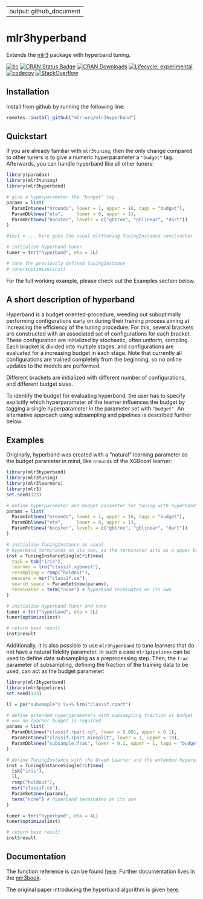 
---
output: github_document
---


# mlr3hyperband

Extends the [mlr3](https://mlr3.mlr-org.com) package with hyperband tuning.

<!-- badges: start -->
[![tic](https://github.com/mlr-org/mlr3hyperband/workflows/tic/badge.svg?branch=master)](https://github.com/mlr-org/mlr3hyperband/actions)
[![CRAN Status Badge](https://www.r-pkg.org/badges/version-ago/mlr3hyperband)](https://cran.r-project.org/package=mlr3hyperband)
[![CRAN Downloads](https://cranlogs.r-pkg.org/badges/mlr3hyperband)](https://cran.rstudio.com/web/packages/mlr3hyperband/index.html)
[![Lifecycle: experimental](https://img.shields.io/badge/lifecycle-experimental-orange.svg)](https://www.tidyverse.org/lifecycle/#experimental)
[![codecov](https://codecov.io/gh/mlr-org/mlr3hyperband/branch/master/graph/badge.svg)](https://codecov.io/gh/mlr-org/mlr3hyperband)
[![StackOverflow](https://img.shields.io/badge/stackoverflow-mlr3-orange.svg)](https://stackoverflow.com/questions/tagged/mlr3)
<!-- badges: end -->

## Installation

Install from github by running the following line:

```r
remotes::install_github("mlr-org/mlr3hyperband")
```

## Quickstart

If you are already familiar with `mlr3tuning`, then the only change compared to other tuners is to give a numeric hyperparameter a `"budget"` tag.
Afterwards, you can handle hyperband like all other tuners:

```r
library(paradox)
library(mlr3tuning)
library(mlr3hyperband)

# give a hyperparameter the "budget" tag
params = list(
  ParamInt$new("nrounds", lower = 1, upper = 16, tags = "budget"),
  ParamDbl$new("eta",     lower = 0, upper = 1),
  ParamFct$new("booster", levels = c("gbtree", "gblinear", "dart"))
)

#inst = ... here goes the usual mlr3tuning TuningInstance constructor

# initialize hyperband tuner
tuner = tnr("hyperband", eta = 2L)

# tune the previously defined TuningInstance
# tuner$optimize(inst)
```

For the full working example, please check out the Examples section below.


## A short description of hyperband

Hyperband is a budget oriented-procedure, weeding out suboptimally performing configurations early on during their training process aiming at increasing the efficiency of the tuning procedure.
For this, several brackets are constructed with an associated set of configurations for each bracket. These configuration are initialized by stochastic, often uniform, sampling.
Each bracket is divided into multiple stages, and configurations are evaluated for a increasing budget in each stage.
Note that currently all configurations are trained completely from the beginning, so no online updates to the models are performed.

Different brackets are initialized with different number of configurations, and different budget sizes.

To identify the budget for evaluating hyperband, the user has to specify explicitly which hyperparameter of the learner influences the budget by tagging a single hyperparameter in the parameter set with `"budget"`.
An alternative approach using subsampling and pipelines is described further below.


## Examples

Originally, hyperband was created with a "natural" learning parameter as the budget parameter in mind, like `nrounds` of the XGBoost learner:

```r
library(mlr3hyperband)
library(mlr3tuning)
library(mlr3learners)
library(mlr3)
set.seed(123)

# define hyperparameter and budget parameter for tuning with hyperband
params = list(
  ParamInt$new("nrounds", lower = 1, upper = 16, tags = "budget"),
  ParamDbl$new("eta",     lower = 0, upper = 1),
  ParamFct$new("booster", levels = c("gbtree", "gblinear", "dart"))
)

# initialize TuningInstance as usual
# hyperband terminates on its own, so the terminator acts as a upper bound
inst = TuningInstanceSingleCrit$new(
  task = tsk("iris"),
  learner = lrn("classif.xgboost"),
  resampling = rsmp("holdout"),
  measure = msr("classif.ce"),
  search_space = ParamSet$new(params),
  terminator = term("none") # hyperband terminates on its own
)

# initialize Hyperband Tuner and tune
tuner = tnr("hyperband", eta = 2L)
tuner$optimize(inst)

# return best result
inst$result
```

Additionally, it is also possible to use `mlr3hyperband` to tune learners that do not have a natural fidelity parameter.
In such a case `mlr3pipelines` can be used to define data subsampling as a preprocessing step.
Then, the `frac` parameter of subsampling, defining the fraction of the training data to be used, can act as the budget parameter:

```r
library(mlr3hyperband)
library(mlr3pipelines)
set.seed(123)

ll = po("subsample") %>>% lrn("classif.rpart")

# define extended hyperparameters with subsampling fraction as budget
# ==> no learner budget is required
params = list(
  ParamDbl$new("classif.rpart.cp", lower = 0.001, upper = 0.1),
  ParamInt$new("classif.rpart.minsplit", lower = 1, upper = 10),
  ParamDbl$new("subsample.frac", lower = 0.1, upper = 1, tags = "budget")
)

# define TuningInstance with the Graph Learner and the extended hyperparams
inst = TuningInstanceSingleCrit$new(
  tsk("iris"),
  ll,
  rsmp("holdout"),
  msr("classif.ce"),
  ParamSet$new(params),
  term("none") # hyperband terminates on its own
)

tuner = tnr("hyperband", eta = 4L)
tuner$optimize(inst)

# return best result
inst$result
```


## Documentation

The function reference is can be found [here](https://mlr3hyperband.mlr-org.com/reference/).
Further documentation lives in the [mlr3book](https://mlr3book.mlr-org.com/).

The original paper introducing the hyperband algorithm is given [here](https://arxiv.org/abs/1603.06560).
